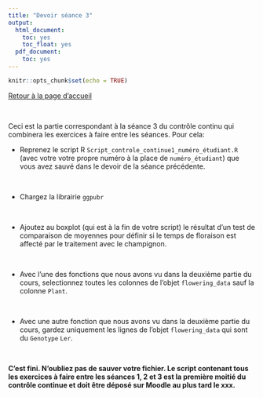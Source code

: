 ```yaml
---
title: "Devoir séance 3"
output:
  html_document:
    toc: yes
    toc_float: yes
  pdf_document:
    toc: yes
---
```


```r
knitr::opts_chunk$set(echo = TRUE)
```


[Retour à la page d'accueil](https://scortijo.github.io/2022_L3_R/)

<br>

Ceci est la partie correspondant à la séance 3 du contrôle continu qui combinera les exercices à faire entre les séances. Pour cela:


- Reprenez le script R `Script_controle_continue1_numéro_étudiant.R` (avec votre votre propre numéro à la place de `numéro_étudiant`) que vous avez sauvé dans le devoir de la séance précédente.

<br>

- Chargez la librairie `ggpubr`

<br>

- Ajoutez au boxplot (qui est à la fin de votre script) le résultat d'un test de comparaison de moyennes pour définir si le temps de floraison est affecté par le traitement avec le champignon.

<br>

- Avec l'une des fonctions que nous avons vu dans la deuxième partie du cours, selectionnez toutes les colonnes de l'objet `flowering_data` sauf la colonne `Plant`.

<br>

- Avec une autre fonction que nous avons vu dans la deuxième partie du cours, gardez uniquement les lignes de l'objet `flowering_data` qui sont du `Genotype` `Ler`.

<br>

**C'est fini. N'oubliez pas de sauver votre fichier. Le script contenant tous les exercices à faire entre les séances 1, 2 et 3 est la première moitié du contrôle continue et doit être déposé sur Moodle au plus tard le xxx.**

<br>




